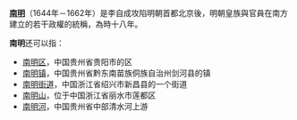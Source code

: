 '''[[南明|南明]]'''（1644年－1662年）是李自成攻陷明朝首都北京後，明朝皇族與官員在南方建立的若干政權的統稱，為時十八年。

'''南明'''还可以指：
* [[南明区|南明区]]，中国贵州省贵阳市的区
* [[南明镇|南明镇]]，中国贵州省黔东南苗族侗族自治州剑河县的镇
* [[南明街道|南明街道]]，中国浙江省绍兴市新昌县的一个街道
* [[南明山|南明山]]，位于中国浙江省丽水市莲都区
* [[南明河|南明河]]，中国贵州省中部清水河上游

{{Disambig|Cat=二字消歧义}}